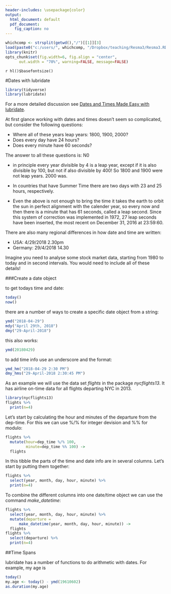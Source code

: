 ---
header-includes: \usepackage{color}
output:
  html_document: default
  pdf_document:
    fig_caption: no
---

<style>
table, th, td { text-align:right; }
th, td {padding: 10px;}
</style>

```{r, echo=FALSE, warning=FALSE, message=FALSE}
whichcomp <- strsplit(getwd(),"/")[[1]][3]
load(paste0("c:/users/", whichcomp, "/Dropbox/teaching/Resma3/Resma3.RData"))
library(knitr)
opts_chunk$set(fig.width=6, fig.align = "center", 
      out.width = "70%", warning=FALSE, message=FALSE)
```
`r hl()$basefontsize()`

#Dates with lubridate

```{r}
library(tidyverse)
library(lubridate)
```

For a more detailed discussion see [Dates and Times Made Easy with lubridate](https://www.google.com/url?sa=t&rct=j&q=&esrc=s&source=web&cd=6&ved=0ahUKEwjbm6-wvd_aAhUFneAKHRucD6cQFghjMAU&url=https%3A%2F%2Fwww.jstatsoft.org%2Farticle%2Fview%2Fv040i03%2Fv40i03.pdf&usg=AOvVaw1oHgFlV3bI-jAlcLyrugha).

At first glance working with dates and times doesn't seem so complicated, but consider the following questions:

-  Where all of these years leap years: 1800, 1900, 2000?  
-  Does every day have 24 hours?  
-  Does every minute have 60 seconds?

The answer to all these questions is: N0

-  in principle every year divisible by 4 is a leap year, except if it is also divisible by 100, but not if also divisible by 400! So 1800 and 1900 were not leap years. 2000 was.

-  In countries that have Summer Time there are two days with 23 and 25 hours, respectively.

-  Even the above is not enough to bring the time it takes the earth to orbit the sun in perfect alignment with the calender year, so every now and then there is a minute that has 61 seconds, called a leap second. Since this system of correction was implemented in 1972, 27 leap seconds have been inserted, the most recent on December 31, 2016 at 23:59:60.

There are also many regional differences in how date and time are written:

-  USA: 4/29/2018 2.30pm  
-  Germany: 29/4/2018 14.30


Imagine you need to analyse some stock market data, starting from 1980 to today and in second intervals. You would need to include all of these details!

###Create a date object

to get todays time and date:

```{r}
today()
now()
```

there are a number of ways to create a specific date object from a string:

```{r}
ymd("2018-04-29")
mdy("April 29th, 2018")
dmy("29-April-2018")
```

this also works:

```{r}
ymd(20180429)
```

to add time info use an underscore and the format:

```{r}
ymd_hm("2018-04-29 2:30 PM")
dmy_hms("29-April-2018 2:30:45 PM")
```

As an example we will use the data set *flights* in the package *nycflights13*. It has airline on-time data for all flights departing NYC in 2013.

```{r}
library(nycflights13)
flights %>% 
  print(n=4)
```

Let's start by calculating the hour and minutes of the departure from the dep-time. For this we can use %/% for integer devision and %% for modulo:

```{r}
flights %>% 
  mutate(hour=dep_time %/% 100,
         minute=dep_time %% 100) ->
  flights
```

In this tibble the parts of the time and date info are in several columns. Let's start by putting them together:

```{r}
flights %>% 
  select(year, month, day, hour, minute) %>% 
  print(n=4)
```

To combine the different columns into one date/time object we can use the command *make_datetime*:

```{r}
flights %>% 
  select(year, month, day, hour, minute) %>% 
  mutate(departure = 
      make_datetime(year, month, day, hour, minute)) ->
  flights
flights %>% 
  select(departure) %>% 
  print(n=4)
```

##Time Spans

lubridate has a number of functions to do arithmetic with dates. For example, my age is

```{r}
today()
my.age <- today() - ymd(19610602)
as.duration(my.age)
```

